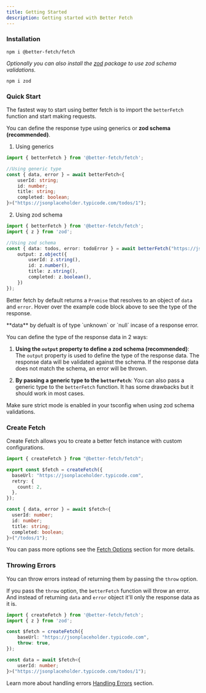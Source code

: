 ```yaml
---
title: Getting Started
description: Getting started with Better Fetch
---
```


### Installation


```package-install
npm i @better-fetch/fetch
```

*Optionally you can also install the [zod](https://www.npmjs.com/package/zod) package to use zod schema validations.*

```package-install
npm i zod
```

### Quick Start

The fastest way to start using better fetch is to import the `betterFetch` function and start making requests.

You can define the response type using generics or **zod schema (recommended)**.

1. Using generics

```ts twoslash title="with-generics.ts"
import { betterFetch } from '@better-fetch/fetch';

//Using generic type
const { data, error } = await betterFetch<{
    userId: string;
    id: number;
    title: string;
    completed: boolean;
}>("https://jsonplaceholder.typicode.com/todos/1");
```

2. Using zod schema

```ts twoslash title="with-zod.ts"
import { betterFetch } from '@better-fetch/fetch';
import { z } from 'zod';

//Using zod schema
const { data: todos, error: todoError } = await betterFetch("https://jsonplaceholder.typicodei.com/todos/1", {
    output: z.object({
        userId: z.string(),
        id: z.number(),
        title: z.string(),
        completed: z.boolean(),
    })  
});
```

Better fetch by default returns a `Promise` that resolves to an object of `data` and `error`. Hover over the example code block above to see the type of the response.

<Callout type="info">
    **data** by defualt is of type `unknown` or `null` incase of a response error.
</Callout>

You can define the type of the response data in 2 ways:

1. **Using the `output` property to define a zod schema (recommended)**: The `output` property is used to define the type of the response data. The response data will be validated against the schema. If the response data does not match the schema, an error will be thrown.

2. **By passing a generic type to the `betterFetch`**: You can also pass a generic type to the `betterFetch` function. It has some drawbacks but it should work in most cases.

<Callout type="info"> 
  Make sure strict mode is enabled in your tsconfig when using zod schema validations.
</Callout>

### Create Fetch

Create Fetch allows you to create a better fetch instance with custom configurations.

```ts twoslash title="fetch.ts"
import { createFetch } from "@better-fetch/fetch";

export const $fetch = createFetch({
  baseUrl: "https://jsonplaceholder.typicode.com",
  retry: {
    count: 2,
  },
});

const { data, error } = await $fetch<{
  userId: number;
  id: number;
  title: string;
  completed: boolean;
}>("/todos/1");
```
You can pass more options see the [Fetch Options](/docs/fetch-options) section for more details.

### Throwing Errors

You can throw errors instead of returning them by passing the `throw` option.

If you pass the `throw` option, the `betterFetch` function will throw an error. And instead of returning `data` and `error` object it'll only the response data as it is.

```ts twoslash title="fetch.ts"
import { createFetch } from '@better-fetch/fetch';
import { z } from 'zod';

const $fetch = createFetch({
    baseUrl: "https://jsonplaceholder.typicode.com",
    throw: true,
});

const data = await $fetch<{
    userId: number;
}>("https://jsonplaceholder.typicode.com/todos/1");
```
Learn more about handling errors [Handling Errors](/docs/handling-errors) section.

